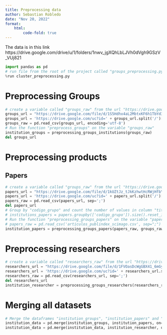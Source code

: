 ```yaml
---
title: Preprocessing data
author: Sebastian Robledo
date: "Nov 20, 2022"
format:
    html:   
        code-fold: true
---
```


The data is in this link
https://drive.google.com/drive/u/1/folders/1nwv_jgXQhLbLJVh0dVgh9GSzV_VUj821

```python
import pandas as pd
# run file from the root of the project called "groups_preprocessing.py"
%run cluster_preprocessing.py
```

# Preprocessing Groups
```python
# create a variable called "groups_raw" from the url "https://drive.google.com/file/d/1Ath8osa-9K4jDhrP5_qZ78AT5UwV79hC/view?usp=share_link""
groups_url = "https://drive.google.com/file/d/1S5Hdhx4aL2MbtxKF6h1TbYd3lg3WZA7j/view?usp=share_link"
groups_url = 'https://drive.google.com/uc?id=' + groups_url.split('/')[-2]
groups_raw = pd.read_csv(groups_url, encoding='utf-8')
# Run the function "preprocess_groups" on the variable "groups_raw"
institution_groups = preprocessing_groups_institutions(groups_raw)
del groups_url
```

# Preprocessing products

## Papers

```python
# create a variable called "groups_raw" from the url "https://drive.google.com/file/d/1kUZtJz_tJkKzhwtHcRWjHfbYv_3wTZUK/view?usp=share_link"
papers_url = "https://drive.google.com/file/d/1kUZtJz_tJkKzhwtHcRWjHfbYv_3wTZUK/view?usp=share_link"
papers_url = 'https://drive.google.com/uc?id=' + papers_url.split('/')[-2]
papers_raw = pd.read_csv(papers_url, sep=';')
del papers_url
# Group by "codigo_grupo" and count the number of values in column "titulo", save the data in dataframe called "dummy"
# institutions_papers = papers.groupby(['codigo_grupo']).size().reset_index(name='counts')
# Run the function "preprocessing_groups_papers" on the variable "papers_raw" and "groups_raw", save the data in dataframe called "institutions_papers"
# papers_raw = pd.read_csv('articulos_publindex_scimago.csv', sep=";")
institution_papers = preprocessing_groups_papers(papers_raw, groups_raw)
```

# Preprocessing researchers

```python
# create a variable called "researchers_raw" from the url "https://drive.google.com/file/d/1FVOasDcWgGBX41_6mGyt3LudneR29hfj/view?usp=sharing"
researchers_url = "https://drive.google.com/file/d/1FVOasDcWgGBX41_6mGyt3LudneR29hfj/view?usp=share_link"
researchers_url = 'https://drive.google.com/uc?id=' + researchers_url.split('/')[-2]
researchers_raw = pd.read_csv(researchers_url, sep=';')
del researchers_url
institution_researcher = preprocessing_groups_researchers(researchers_raw, groups_raw)
```

# Merging all datasets

```python
# Merge the dataframes "institution_groups", "institution_papers" and "institution_researcher" in a dataframe called "institution_data" using the column "instituciones"    
institution_data = pd.merge(institution_groups, institution_papers, on='instituciones')
institution_data = pd.merge(institution_data, institution_researcher, on='instituciones')
```

